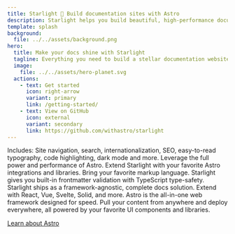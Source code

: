 ```yaml
---
title: Starlight 🌟 Build documentation sites with Astro
description: Starlight helps you build beautiful, high-performance documentation websites with Astro.
template: splash
background:
  file: ../../assets/background.png
hero:
  title: Make your docs shine with Starlight
  tagline: Everything you need to build a stellar documentation website. Fast, accessible, and easy-to-use.
  image:
    file: ../../assets/hero-planet.svg
  actions:
    - text: Get started
      icon: right-arrow
      variant: primary
      link: /getting-started/
    - text: View on GitHub
      icon: external
      variant: secondary
      link: https://github.com/withastro/starlight
---
```



<CardGrid stagger>
	<Card title="Documentation that delights" icon="open-book">
		Includes: Site navigation, search, internationalization, SEO, easy-to-read
		typography, code highlighting, dark mode and more.
	</Card>
	<Card title="Powered by Astro" icon="rocket">
		Leverage the full power and performance of Astro. Extend Starlight with your
		favorite Astro integrations and libraries.
	</Card>
	<Card title="Markdown, Markdoc, and MDX" icon="document">
		Bring your favorite markup language. Starlight gives you built-in
		frontmatter validation with TypeScript type-safety.
	</Card>
	<Card title="Bring your own UI components" icon="puzzle">
		Starlight ships as a framework-agnostic, complete docs solution. Extend with
		React, Vue, Svelte, Solid, and more.
	</Card>
</CardGrid>

<AboutAstro title="Brought to you by">
  Astro is the all-in-one web framework designed for speed. Pull your content from anywhere and deploy everywhere, all powered by your favorite UI components and libraries.

[Learn about Astro](https://astro.build/)

</AboutAstro>
